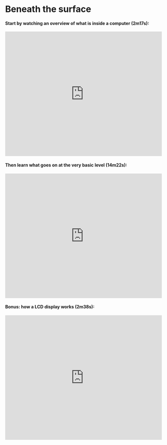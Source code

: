 # Beneath the surface

#### Start by watching an overview of what is inside a computer (2m17s):

<iframe
  width="100%"
  height="400"
  src="https://www.youtube.com/embed/HB4I2CgkcCo"
  title="YouTube video player"
  frameBorder="0"
  allow="accelerometer; autoplay; clipboard-write; encrypted-media; gyroscope; picture-in-picture"
  allowFullScreen
></iframe>

#### Then learn what goes on at the very basic level (14m22s):

<iframe
  width="100%"
  height="400"
  src="https://www.youtube.com/embed/VBDoT8o4q00"
  title="YouTube video player"
  frameBorder="0"
  allow="accelerometer; autoplay; clipboard-write; encrypted-media; gyroscope; picture-in-picture"
  allowFullScreen
></iframe>

#### Bonus: how a LCD display works (2m38s):

<iframe
  width="100%"
  height="400"
  src="https://www.youtube.com/embed/0B79dGR19Tg"
  title="YouTube video player"
  frameBorder="0"
  allow="accelerometer; autoplay; clipboard-write; encrypted-media; gyroscope; picture-in-picture"
  allowFullScreen
></iframe>
